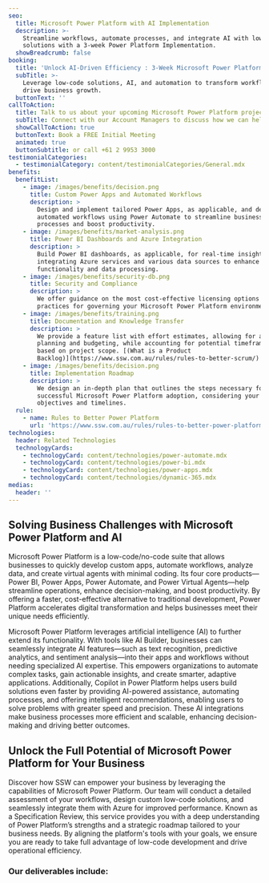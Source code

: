 ```yaml
---
seo:
  title: Microsoft Power Platform with AI Implementation
  description: >-
    Streamline workflows, automate processes, and integrate AI with low-code
    solutions with a 3-week Power Platform Implementation.
  showBreadcrumb: false
booking:
  title: 'Unlock AI-Driven Efficiency : 3-Week Microsoft Power Platform Implementation'
  subTitle: >-
    Leverage low-code solutions, AI, and automation to transform workflows and
    drive business growth.
  buttonText: ''
callToAction:
  title: Talk to us about your upcoming Microsoft Power Platform project
  subTitle: Connect with our Account Managers to discuss how we can help.
  showCallToAction: true
  buttonText: Book a FREE Initial Meeting
  animated: true
  buttonSubtitle: or call +61 2 9953 3000
testimonialCategories:
  - testimonialCategory: content/testimonialCategories/General.mdx
benefits:
  benefitList:
    - image: /images/benefits/decision.png
      title: Custom Power Apps and Automated Workflows
      description: >
        Design and implement tailored Power Apps, as applicable, and develop
        automated workflows using Power Automate to streamline business
        processes and boost productivity.
    - image: /images/benefits/market-analysis.png
      title: Power BI Dashboards and Azure Integration
      description: >
        Build Power BI dashboards, as applicable, for real-time insights, while
        integrating Azure services and various data sources to enhance
        functionality and data processing.
    - image: /images/benefits/security-db.png
      title: Security and Compliance
      description: >
        We offer guidance on the most cost-effective licensing options and best
        practices for governing your Microsoft Power Platform environment.
    - image: /images/benefits/training.png
      title: Documentation and Knowledge Transfer
      description: >
        We provide a feature list with effort estimates, allowing for accurate
        planning and budgeting, while accounting for potential timeframe changes
        based on project scope. [(What is a Product
        Backlog)](https://www.ssw.com.au/rules/rules-to-better-scrum/)
    - image: /images/benefits/decision.png
      title: Implementation Roadmap
      description: >
        We design an in-depth plan that outlines the steps necessary for
        successful Microsoft Power Platform adoption, considering your business
        objectives and timelines.
  rule:
    - name: Rules to Better Power Platform
      url: 'https://www.ssw.com.au/rules/rules-to-better-power-platform/'
technologies:
  header: Related Technologies
  technologyCards:
    - technologyCard: content/technologies/power-automate.mdx
    - technologyCard: content/technologies/power-bi.mdx
    - technologyCard: content/technologies/power-apps.mdx
    - technologyCard: content/technologies/dynamic-365.mdx
medias:
  header: ''
---
```


## Solving Business Challenges with Microsoft Power Platform and AI

Microsoft Power Platform is a low-code/no-code suite that allows businesses to quickly develop custom apps, automate workflows, analyze data, and create virtual agents with minimal coding. Its four core products—Power BI, Power Apps, Power Automate, and Power Virtual Agents—help streamline operations, enhance decision-making, and boost productivity. By offering a faster, cost-effective alternative to traditional development, Power Platform accelerates digital transformation and helps businesses meet their unique needs efficiently.

Microsoft Power Platform leverages artificial intelligence (AI) to further extend its functionality. With tools like AI Builder, businesses can seamlessly integrate AI features—such as text recognition, predictive analytics, and sentiment analysis—into their apps and workflows without needing specialized AI expertise. This empowers organizations to automate complex tasks, gain actionable insights, and create smarter, adaptive applications. Additionally, Copilot in Power Platform helps users build solutions even faster by providing AI-powered assistance, automating processes, and offering intelligent recommendations, enabling users to solve problems with greater speed and precision. These AI integrations make business processes more efficient and scalable, enhancing decision-making and driving better outcomes.

## Unlock the Full Potential of Microsoft Power Platform for Your Business

Discover how SSW can empower your business by leveraging the capabilities of Microsoft Power Platform. Our team will conduct a detailed assessment of your workflows, design custom low-code solutions, and seamlessly integrate them with Azure for improved performance. Known as a Specification Review, this service provides you with a deep understanding of Power Platform’s strengths and a strategic roadmap tailored to your business needs. By aligning the platform's tools with your goals, we ensure you are ready to take full advantage of low-code development and drive operational efficiency.

<VideoEmbed url="https://www.youtube.com/watch?v=lYR1ezTKJgA&t=15s" caption="Cost cutting with Power Apps and development strategies with Richard Campbell and Ulysses Maclaren (6 mins)" duration="" removeMargin={false} />

### Our deliverables include:

